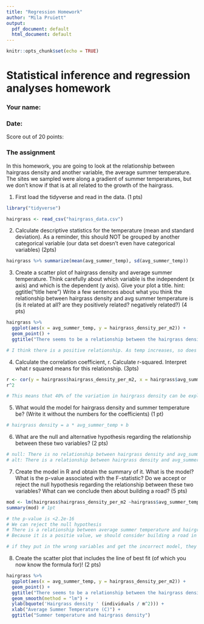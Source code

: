 ```yaml
---
title: "Regression Homework"
author: "Mila Pruiett"
output:
  pdf_document: default
  html_document: default
---
```


```r
knitr::opts_chunk$set(echo = TRUE)
```

# Statistical inference and regression analyses homework

### Your name:

### Date:

Score out of 20 points:

### The assignment

In this homework, you are going to look at the relationship between hairgrass density and another variable, the average summer temperature. The sites we sampled were along a gradient of summer temperatures, but we don't know if that is at all related to the growth of the hairgrass.

1.  First load the tidyverse and read in the data. (1 pts)

```r
library("tidyverse")

hairgrass <- read_csv("hairgrass_data.csv")
```

2.  Calculate descriptive statistics for the temperature (mean and standard deviation). As a reminder, this should NOT be grouped by another categorical variable (our data set doesn't even have categorical variables) (2pts)

```r
hairgrass %>% summarize(mean(avg_summer_temp), sd(avg_summer_temp))

```

3.  Create a scatter plot of hairgrass density and average summer temperature. Think carefully about which variable is the independent (x axis) and which is the dependent (y axis). Give your plot a title. hint: ggtitle("title here") Write a few sentences about what you think the relationship between hairgrass density and avg summer temperature is (is it related at all? are they positively related? negatively related?) (4 pts)

```r
hairgrass %>% 
  ggplot(aes(x = avg_summer_temp, y = hairgrass_density_per_m2)) +
  geom_point() +
  ggtitle("There seems to be a relationship between the hairgrass density and the average summer temp")

# I think there is a positive relationship. As temp increases, so does hairgrass density (anything is fine as long as they give some thought)
```

4.  Calculate the correlation coefficient, r. Calculate r-squared. Interpret what r squared means for this relationship. (3pts)

```r
r <- cor(y = hairgrass$hairgrass_density_per_m2, x = hairgrass$avg_summer_temp)
r^2 

# This means that 40% of the variation in hairgrass density can be explained by variation in the average summer temperature.

```

5.  What would the model for hairgrass density and summer temperature be? (Write it without the numbers for the coefficients) (1 pt)

```r
# hairgrass density = a * avg_summer_temp + b
```

6.  What are the null and alternative hypothesis regarding the relationship between these two variables? (2 pts)

```r
# null: There is no relationship between hairgrass density and avg_summer_temp
# alt: There is a relationship between hairgrass density and avg_summer_temp
```

7.  Create the model in R and obtain the summary of it. What is the model? What is the p-value associated with the F-statistic? Do we accept or reject the null hypothesis regarding the relationship between these two variables? What can we conclude then about building a road? (5 pts)

```r
mod <- lm(hairgrass$hairgrass_density_per_m2 ~hairgrass$avg_summer_temp)
summary(mod) # 1pt

# the p-value is <2.2e-16 
# We can reject the null hypothesis
# There is a relationship between average summer temperature and hairgrass ensity
# Because it is a positie value, we should consider building a road in areas where it is colder where there will be less hairgrass 

# if they put in the wrong variables and get the incorrect model, they can still get the rest of the points as long as they interpret the one they made correctly
```

8.  Create the scatter plot that includes the line of best fit (of which you now know the formula for)! (2 pts)

```r
hairgrass %>% 
  ggplot(aes(x = avg_summer_temp, y = hairgrass_density_per_m2)) +
  geom_point() +
  ggtitle("There seems to be a relationship between the hairgrass density and the average summer temp") +
  geom_smooth(method = "lm") +
  ylab(bquote('Hairgrass density ' (individuals / m^2))) +
  xlab("Average Summer Temperature (C)") +
  ggtitle("Summer temperature and hairgrass density")
```
